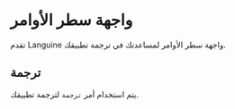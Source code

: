 # واجهة سطر الأوامر

تقدم Languine واجهة سطر الأوامر لمساعدتك في ترجمة تطبيقك.

## ترجمة

يتم استخدام أمر `ترجمة` لترجمة تطبيقك.

